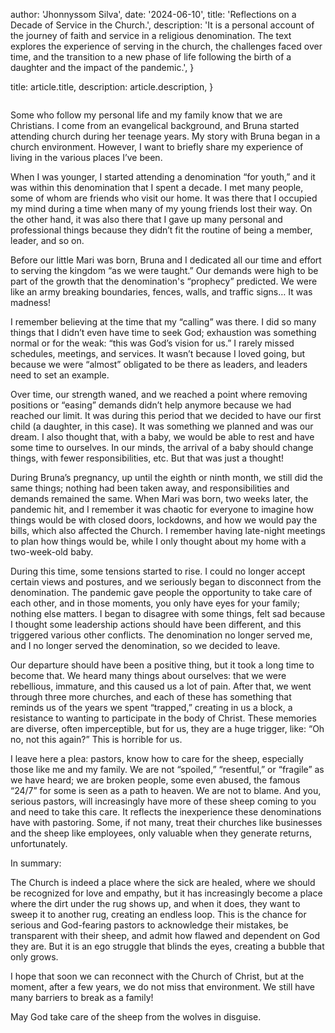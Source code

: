 
  author: 'Jhonnyssom Silva',
  date: '2024-06-10',
  title: 'Reflections on a Decade of Service in the Church.',
  description:
    'It is a personal account of the journey of faith and service in a religious denomination. The text explores the experience of serving in the church, the challenges faced over time, and the transition to a new phase of life following the birth of a daughter and the impact of the pandemic.',
}

  title: article.title,
  description: article.description,
}


<Image src={designSystem} alt="" />

Some who follow my personal life and my family know that we are Christians. I come from an evangelical background, and Bruna started attending church during her teenage years. My story with Bruna began in a church environment. However, I want to briefly share my experience of living in the various places I’ve been.

When I was younger, I started attending a denomination “for youth,” and it was within this denomination that I spent a decade. I met many people, some of whom are friends who visit our home. It was there that I occupied my mind during a time when many of my young friends lost their way. On the other hand, it was also there that I gave up many personal and professional things because they didn’t fit the routine of being a member, leader, and so on.

Before our little Mari was born, Bruna and I dedicated all our time and effort to serving the kingdom “as we were taught.” Our demands were high to be part of the growth that the denomination's “prophecy” predicted. We were like an army breaking boundaries, fences, walls, and traffic signs… It was madness!

I remember believing at the time that my “calling” was there. I did so many things that I didn’t even have time to seek God; exhaustion was something normal or for the weak: “this was God’s vision for us.” I rarely missed schedules, meetings, and services. It wasn’t because I loved going, but because we were “almost” obligated to be there as leaders, and leaders need to set an example.

Over time, our strength waned, and we reached a point where removing positions or “easing” demands didn’t help anymore because we had reached our limit. It was during this period that we decided to have our first child (a daughter, in this case). It was something we planned and was our dream. I also thought that, with a baby, we would be able to rest and have some time to ourselves. In our minds, the arrival of a baby should change things, with fewer responsibilities, etc. But that was just a thought!

During Bruna’s pregnancy, up until the eighth or ninth month, we still did the same things; nothing had been taken away, and responsibilities and demands remained the same. When Mari was born, two weeks later, the pandemic hit, and I remember it was chaotic for everyone to imagine how things would be with closed doors, lockdowns, and how we would pay the bills, which also affected the Church. I remember having late-night meetings to plan how things would be, while I only thought about my home with a two-week-old baby.

During this time, some tensions started to rise. I could no longer accept certain views and postures, and we seriously began to disconnect from the denomination. The pandemic gave people the opportunity to take care of each other, and in those moments, you only have eyes for your family; nothing else matters. I began to disagree with some things, felt sad because I thought some leadership actions should have been different, and this triggered various other conflicts. The denomination no longer served me, and I no longer served the denomination, so we decided to leave.

Our departure should have been a positive thing, but it took a long time to become that. We heard many things about ourselves: that we were rebellious, immature, and this caused us a lot of pain. After that, we went through three more churches, and each of these has something that reminds us of the years we spent “trapped,” creating in us a block, a resistance to wanting to participate in the body of Christ. These memories are diverse, often imperceptible, but for us, they are a huge trigger, like: “Oh no, not this again?” This is horrible for us.

I leave here a plea: pastors, know how to care for the sheep, especially those like me and my family. We are not “spoiled,” “resentful,” or “fragile” as we have heard; we are broken people, some even abused, the famous “24/7” for some is seen as a path to heaven. We are not to blame. And you, serious pastors, will increasingly have more of these sheep coming to you and need to take this care. It reflects the inexperience these denominations have with pastoring. Some, if not many, treat their churches like businesses and the sheep like employees, only valuable when they generate returns, unfortunately.

In summary:

The Church is indeed a place where the sick are healed, where we should be recognized for love and empathy, but it has increasingly become a place where the dirt under the rug shows up, and when it does, they want to sweep it to another rug, creating an endless loop. This is the chance for serious and God-fearing pastors to acknowledge their mistakes, be transparent with their sheep, and admit how flawed and dependent on God they are. But it is an ego struggle that blinds the eyes, creating a bubble that only grows.

I hope that soon we can reconnect with the Church of Christ, but at the moment, after a few years, we do not miss that environment. We still have many barriers to break as a family!

May God take care of the sheep from the wolves in disguise.
